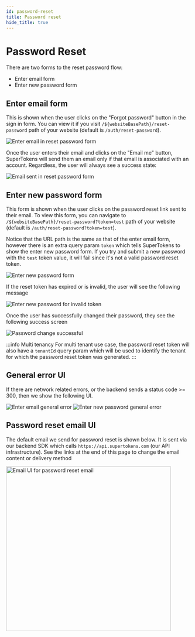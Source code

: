 ```yaml
---
id: password-reset
title: Password reset
hide_title: true
---
```



# Password Reset

There are two forms to the reset password flow:
- Enter email form
- Enter new password form


## Enter email form
This is shown when the user clicks on the "Forgot password" button in the sign in form. You can view it if you visit `/${websiteBasePath}/reset-password` path of your website (default is `/auth/reset-password`).

<img src="/img/reset-password-email.png" alt="Enter email in reset password form" />

Once the user enters their email and clicks on the "Email me" button, SuperTokens will send them an email only if that email is associated with an account. Regardless, the user will always see a success state:

<img src="/img/reset-password-email-sent.png" alt="Email sent in reset password form" />

## Enter new password form

This form is shown when the user clicks on the password reset link sent to their email. To view this form, you can navigate to `/${websiteBasePath}/reset-password?token=test` path of your website (default is `/auth/reset-password?token=test`).

Notice that the URL path is the same as that of the enter email form, however there is an extra query param `token` which tells SuperTokens to show the enter new password form. If you try and submit a new password with the `test` token value, it will fail since it's not a valid password reset token.

<img src="/img/reset-password-new-password.png" alt="Enter new password form" />

If the reset token has expired or is invalid, the user will see the following message

<img src="/img/reset-password-new-password-invalid-token.png" alt="Enter new password for invalid token" />

Once the user has successfully changed their password, they see the following success screen

<img src="/img/password-reset-success.png" alt="Password change successful" />

:::info Multi tenancy
For multi tenant use case, the password reset token will also have a `tenantId` query param which will be used to identify the tenant for which the password reset token was generated.
:::

## General error UI
If there are network related errors, or the backend sends a status code >= 300, then we show the following UI.

<img src="/img/password-reset-general-error.png" alt="Enter email general error" />

<img src="/img/new-password-general-error.png" alt="Enter new password general error" />

## Password reset email UI

The default email we send for password reset is shown below. It is sent via our backend SDK which calls `https://api.supertokens.com` (our API infrastructure). See the links at the end of this page to change the email content or delivery method

<img alt="Email UI for password reset email" width="450px" src="/img/emailpassword/pass-reset-email.png" />



